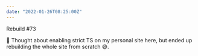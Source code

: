 ```yaml
---
date: "2022-01-26T08:25:00Z"
---
```


<ExternalLink href="https://github.com/alexcarpenter/alexcarpenter-next/pull/73">Rebuild #73</ExternalLink>

💭 Thought about enabling strict TS on my personal site here, but ended up rebuilding the whole site from scratch 😅.
